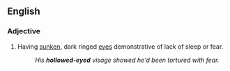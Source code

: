 ==English==

===Adjective===
{{en-adj}}

# Having [[sunken]], dark ringed [[eye]]s demonstrative of lack of sleep or fear.
#:''His '''hollowed-eyed''' visage showed he'd been tortured with fear.''